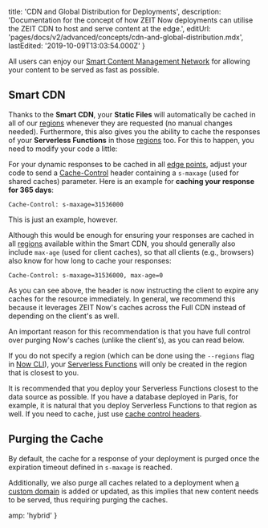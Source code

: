 
  title: 'CDN and Global Distribution for Deployments',
  description:
    'Documentation for the concept of how ZEIT Now deployments can utilise the ZEIT CDN to host and serve content at the edge.',
  editUrl: 'pages/docs/v2/advanced/concepts/cdn-and-global-distribution.mdx',
  lastEdited: '2019-10-09T13:03:54.000Z'
}

All users can enjoy our [Smart Content Management Network](/smart-cdn) for allowing your content to be served as fast as possible.

## Smart CDN

Thanks to the **Smart CDN**, your **Static Files** will automatically be cached in all of our [regions](/docs/v2/advanced/platform/regions-and-providers) whenever they are requested (no manual changes needed). Furthermore, this also gives you the ability to cache the responses of your **Serverless Functions** in those [regions](/docs/v2/platform/regions-and-providers) too. For this to happen, you need to modify your code a little:

For your dynamic responses to be cached in all [edge points](/docs/v2/advanced/platform/regions-and-providers), adjust your code to send a [Cache-Control](https://developer.mozilla.org/en-US/docs/Web/HTTP/Headers/Cache-Control) header containing a `s-maxage` (used for shared caches) parameter. Here is an example for **caching your response for 365 days**:

```
Cache-Control: s-maxage=31536000
```

This is just an example, however.

Although this would be enough for ensuring your responses are cached in all [regions](/docs/v2/advanced/platform/regions-and-providers) available within the Smart CDN, you should generally also include `max-age` (used for client caches), so that all clients (e.g., browsers) also know for how long to cache your responses:

```
Cache-Control: s-maxage=31536000, max-age=0
```

As you can see above, the header is now instructing the client to expire any caches for the resource immediately. In general, we recommend this because it leverages ZEIT Now's caches across the Full CDN instead of depending on the client's as well.

An important reason for this recommendation is that you have full control over purging Now's caches (unlike the client's), as you can read below.

If you do not specify a region (which can be done using the `--regions` flag in [Now CLI](/download)), your [Serverless Functions](/docs/v2/advanced/concepts/serverless-functions) will only be created in the region that is closest to you.

It is recommended that you deploy your Serverless Functions closest to the data source as possible. If you have a database deployed in Paris, for example, it is natural that you deploy Serverless Functions to that region as well. If you need to cache, just use [cache control headers](/docs/v2/network/caching).

## Purging the Cache

By default, the cache for a response of your deployment is purged once the expiration timeout defined in `s-maxage` is reached.

Additionally, we also purge all caches related to a deployment when [a custom domain](/docs/v2/custom-domains) is added or updated, as this implies that new content needs to be served, thus requiring purging the caches.


  amp: 'hybrid'
}
